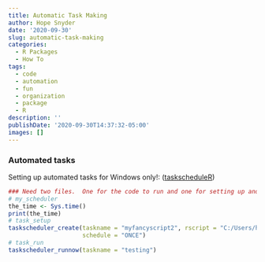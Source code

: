 ```yaml
---
title: Automatic Task Making
author: Hope Snyder
date: '2020-09-30'
slug: automatic-task-making
categories:
  - R Packages
  - How To
tags:
  - code
  - automation
  - fun
  - organization
  - package
  - R
description: ''
publishDate: '2020-09-30T14:37:32-05:00'
images: []
---
```



### Automated tasks
Setting up automated tasks for Windows only!: ([taskscheduleR](https://cran.r-project.org/web/packages/taskscheduleR/index.html))

```r
### Need two files.  One for the code to run and one for setting up and running the tasks
# my_scheduler
the_time <- Sys.time()
print(the_time)
# task_setup
taskscheduler_create(taskname = "myfancyscript2", rscript = "C:/Users/hopesnyder/Desktop/scheduling/my_scheduler.R", 
                     schedule = "ONCE")
# task_run
taskscheduler_runnow(taskname = "testing")
```